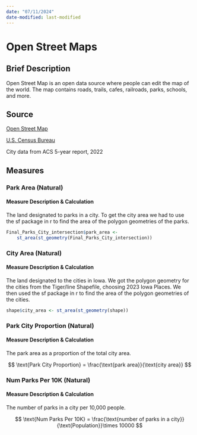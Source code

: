 ```yaml
---
date: "07/11/2024"
date-modified: last-modified
---
```


# Open Street Maps {.unnumbered}

## Brief Description

Open Street Map is an open data source where people can edit the map of the world. The map contains roads, trails, cafes, railroads, parks, schools, and more.

## Source

[Open Street Map](https://www.openstreetmap.org/#map=14/42.0232/-93.6291&layers=T)

[U.S. Census Bureau](https://www.census.gov/cgi-bin/geo/shapefiles/index.php)

City data from ACS 5-year report, 2022

## Measures

### Park Area (Natural)

#### Measure Description & Calculation

The land designated to parks in a city. To get the city area we had to use the sf package in r to find the area of the polygon geometries of the parks.

``` r
Final_Parks_City_intersection$park_area <- 
    st_area(st_geometry(Final_Parks_City_intersection))
```

### City Area (Natural)

#### Measure Description & Calculation

The land designated to the cities in Iowa. We got the polygon geometry for the cities from the Tiger/line Shapefile, choosing 2023 Iowa Places. We then used the sf package in r to find the area of the polygon geometries of the cities.

``` r
shape$city_area <- st_area(st_geometry(shape))
```

### Park City Proportion (Natural)

#### Measure Description & Calculation

The park area as a proportion of the total city area.

$$
\text{Park City Proportion} = \frac{\text{park area}}{\text{city area}}
$$

### Num Parks Per 10K (Natural)

#### Measure Description & Calculation

The number of parks in a city per 10,000 people.

$$
\text{Num Parks Per 10K} = \frac{\text{number of parks in a city}}{\text{Population}}\times 10000
$$
